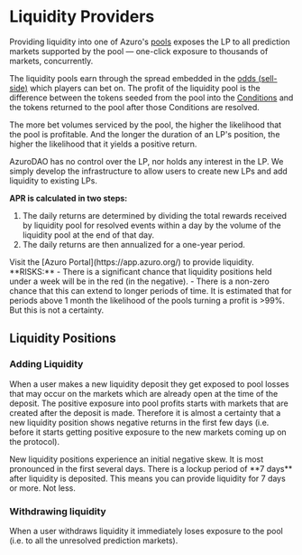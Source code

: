
# Liquidity Providers

Providing liquidity into one of Azuro's [pools](https://gem.azuro.org/knowledge-hub/how-azuro-works/components/pools) exposes the LP to all prediction markets supported by the pool — one-click exposure to thousands of markets, concurrently.

The liquidity pools earn through the spread embedded in the [odds (sell-side)](https://gem.azuro.org/knowledge-hub/how-azuro-works/components/odds) which players can bet on. The profit of the liquidity pool is the difference between the tokens seeded from the pool into the [Conditions](https://gem.azuro.org/knowledge-hub/how-azuro-works/components/conditions) and the tokens returned to the pool after those Conditions are resolved.

The more bet volumes serviced by the pool, the higher the likelihood that the pool is profitable. And the longer the duration of an LP's position, the higher the likelihood that it yields a positive return.

AzuroDAO has no control over the LP, nor holds any interest in the LP. We simply develop the infrastructure to allow users to create new LPs and add liquidity to existing LPs.

**APR is calculated in two steps:**
1. The daily returns are determined by dividing the total rewards received by liquidity pool for resolved events within a day by the volume of the liquidity pool at the end of that day.
2. The daily returns are then annualized for a one-year period.

<Callout type="feature">
Visit the [Azuro Portal](https://app.azuro.org/) to provide liquidity.
</Callout>

<Callout type="alert">
  **RISKS:**
- There is a significant chance that liquidity positions held under a week will be in the red (in the negative).
- There is a non-zero chance that this can extend to longer periods of time. It is estimated that for periods above 1 month the likelihood of the pools turning a profit is >99%. But this is not a certainty.
</Callout>


## Liquidity Positions

### Adding Liquidity

When a user makes a new liquidity deposit they get exposed to pool losses that may occur on the markets which are already open at the time of the deposit. The positive exposure into pool profits starts with markets that are created after the deposit is made. Therefore it is almost a certainty that a new liquidity position shows negative returns in the first few days (i.e. before it starts getting positive exposure to the new markets coming up on the protocol).

<Callout type="warning">
  New liquidity positions experience an initial negative skew. It is most pronounced in the first several days.
</Callout>

<Callout type="warning">
  There is a lockup period of **7 days** after liquidity is deposited. This means you can provide liquidity for
  7 days or more. Not less.
</Callout>

### Withdrawing liquidity

When a user withdraws liquidity it immediately loses exposure to the pool (i.e. to all the unresolved prediction markets).
